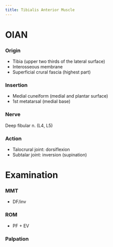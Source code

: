 ```yaml
---
title: Tibialis Anterior Muscle
---
```


# OIAN

:::{layout-ncol="2"}
### Origin

- Tibia (upper two thirds of the lateral surface)
- Interosseous membrane
- Superficial crural fascia (highest part)

### Insertion

- Medial cuneiform (medial and plantar surface)
- 1st metatarsal (medial base)

### Nerve
Deep fibular n. (L4, L5)

### Action

- Talocrural joint: dorsiflexion
- Subtalar joint: inversion (supination)

:::

# Examination

:::{layout-ncol="3"}
### MMT

- DF/inv

### ROM

- PF + EV

### Palpation


:::